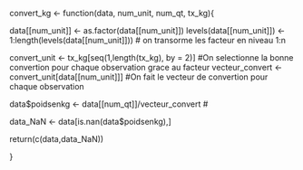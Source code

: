convert_kg <- function(data, num_unit, num_qt, tx_kg){
  
  data[[num_unit]] <- as.factor(data[[num_unit]])
  levels(data[[num_unit]]) <- 1:length(levels(data[[num_unit]])) # on transorme les facteur en niveau 1:n
  
  convert_unit <- tx_kg[seq(1,length(tx_kg), by = 2)] #On selectionne la bonne convertion pour chaque observation grace au facteur
  vecteur_convert <- convert_unit[data[[num_unit]]]   #On fait le vecteur de convertion pour chaque observation
  
  data$poidsenkg <- data[[num_qt]]/vecteur_convert #
  
  data_NaN <- data[is.nan(data$poidsenkg),]
  
  return(c(data,data_NaN))

}
